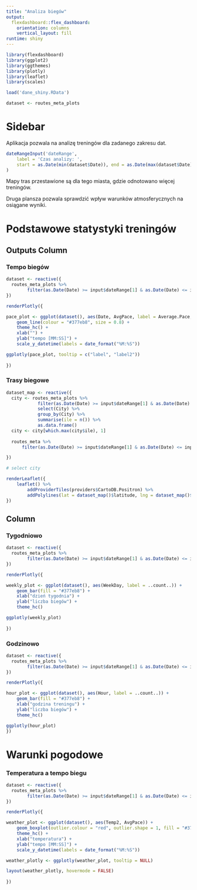 ```yaml
---
title: "Analiza biegów"
output: 
  flexdashboard::flex_dashboard:
    orientation: columns
    vertical_layout: fill
runtime: shiny    
---
```


```r
library(flexdashboard)
library(ggplot2)
library(ggthemes)
library(plotly)
library(leaflet)
library(scales)

load('dane_shiny.RData')

dataset <- routes_meta_plots

```

Sidebar {.sidebar}
=====================================

Aplikacja pozwala na analizę treningów dla zadanego zakresu dat.

```r
dateRangeInput('dateRange',
    label = 'Czas analizy: ',
    start = as.Date(min(dataset$Date)), end = as.Date(max(dataset$Date))
)


```

Mapy tras przestawione są dla tego miasta, gdzie odnotowano więcej treningów.

Druga plansza pozwala sprawdzić wpływ warunków atmosferycznych na osiągane wyniki.

Podstawowe statystyki treningów
======================================================================

Outputs Column {data-width=650}
-----------------------------------------------------------------------


### Tempo biegów

```r
dataset <- reactive({
  routes_meta_plots %>%
        filter(as.Date(Date) >= input$dateRange[1] & as.Date(Date) <= input$dateRange[2])
})

renderPlotly({

pace_plot <- ggplot(dataset(), aes(Date, AvgPace, label = Average.Pace, label2 = Date)) +
    geom_line(colour = "#377eb8", size = 0.8) + 
    theme_hc() + 
    xlab("") +
    ylab("tempo [MM:SS]") +
    scale_y_datetime(labels = date_format("%M:%S"))

ggplotly(pace_plot, tooltip = c("label", "label2"))  
    
})
```


### Trasy biegowe

```r

dataset_map <- reactive({
  city <- routes_meta_plots %>%
            filter(as.Date(Date) >= input$dateRange[1] & as.Date(Date) <= input$dateRange[2]) %>%
            select(City) %>%
            group_by(City) %>%
            summarise(ile = n()) %>%
            as.data.frame()
  city <- city[which.max(city$ile), 1]
  
  routes_meta %>% 
      filter(as.Date(Date) >= input$dateRange[1] & as.Date(Date) <= input$dateRange[2] & City == city)

})

# select city

renderLeaflet({
    leaflet() %>% 
        addProviderTiles(providers$CartoDB.Positron) %>% 
        addPolylines(lat = dataset_map()$latitude, lng = dataset_map()$longitude, weight = 1)
})

```

Column {data-width=350}
-----------------------------------------------------------------------

### Tygodniowo

```r
dataset <- reactive({
  routes_meta_plots %>%
        filter(as.Date(Date) >= input$dateRange[1] & as.Date(Date) <= input$dateRange[2])
})

renderPlotly({

weekly_plot <- ggplot(dataset(), aes(WeekDay, label = ..count..)) +
    geom_bar(fill = "#377eb8") +
    xlab("dzień tygodnia") +
    ylab("liczba biegów") +
    theme_hc()

ggplotly(weekly_plot)    
    
})
```

### Godzinowo

```r

dataset <- reactive({
  routes_meta_plots %>%
        filter(as.Date(Date) >= input$dateRange[1] & as.Date(Date) <= input$dateRange[2])
})

renderPlotly({

hour_plot <- ggplot(dataset(), aes(Hour, label = ..count..)) +
    geom_bar(fill = "#377eb8") +
    xlab("godzina treningu") +
    ylab("liczba biegów") +
    theme_hc()

ggplotly(hour_plot)
})

```


Warunki pogodowe
======================================================================

### Temperatura a tempo biegu

```r

dataset <- reactive({
  routes_meta_plots %>%
        filter(as.Date(Date) >= input$dateRange[1] & as.Date(Date) <= input$dateRange[2])
})

renderPlotly({

weather_plot <- ggplot(dataset(), aes(Temp2, AvgPace)) +
    geom_boxplot(outlier.colour = "red", outlier.shape = 1, fill = "#377eb8") +
    theme_hc() +
    xlab("temperatura") +
    ylab("tempo [MM:SS]") +
    scale_y_datetime(labels = date_format("%M:%S"))

weather_plotly <- ggplotly(weather_plot, tooltip = NULL)

layout(weather_plotly, hovermode = FALSE)
    
})

```
